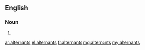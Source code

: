 ==English==

===Noun===
{{head|en|plural}}

# {{plural of|alternant|lang=en}}

[[ar:alternants]]
[[el:alternants]]
[[fr:alternants]]
[[mg:alternants]]
[[my:alternants]]